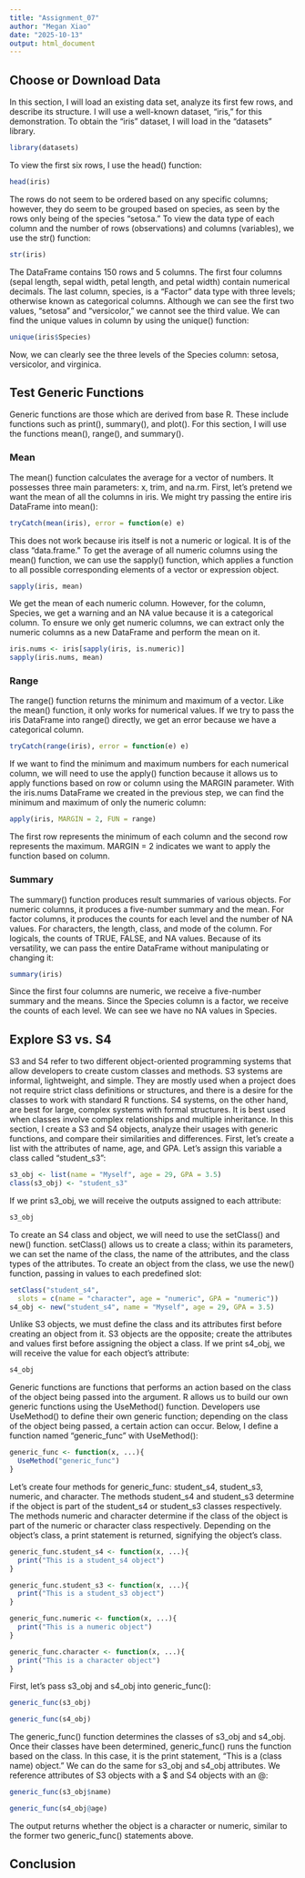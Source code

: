```yaml
---
title: "Assignment_07"
author: "Megan Xiao"
date: "2025-10-13"
output: html_document
---
```


## Choose or Download Data

In this section, I will load an existing data set, analyze its first few rows, and describe its structure. I will use a well-known dataset, "iris," for this demonstration. To obtain the "iris" dataset, I will load in the "datasets" library.

```r
library(datasets)
```
To view the first six rows, I use the head() function:
```r
head(iris)
```
The rows do not seem to be ordered based on any specific columns; however, they do seem to be grouped based on species, as seen by the rows only being of the species "setosa."
To view the data type of each column and the number of rows (observations) and columns (variables), we use the str() function:

```r
str(iris)
```
The DataFrame contains 150 rows and 5 columns. The first four columns (sepal length, sepal width, petal length, and petal width) contain numerical decimals. 
The last column, species, is a "Factor" data type with three levels; otherwise known as categorical columns. Although we can see the first two values, "setosa" and "versicolor," we cannot see the third value. We can find the unique values in column by using the unique() function:

```r
unique(iris$Species)
```
Now, we can clearly see the three levels of the Species column: setosa, versicolor, and virginica.

## Test Generic Functions
Generic functions are those which are derived from base R. These include functions such as print(), summary(), and plot(). For this section, I will use the functions mean(), range(), and summary().

### Mean
The mean() function calculates the average for a vector of numbers. It possesses three main parameters: x, trim, and na.rm.
First, let's pretend we want the mean of all the columns in iris. We might try passing the entire iris DataFrame into mean():
```r
tryCatch(mean(iris), error = function(e) e)
```
This does not work because iris itself is not a numeric or logical. It is of the class "data.frame." To get the average of all numeric columns using the mean() function, we can use the sapply() function, which applies a function to all possible corresponding elements of a vector or expression object.

```r
sapply(iris, mean)
```
We get the mean of each numeric column. However, for the column, Species, we get a warning and an NA value because it is a categorical column. To ensure we only get numeric columns, we can extract only the numeric columns as a new DataFrame and perform the mean on it.
```r
iris.nums <- iris[sapply(iris, is.numeric)]
sapply(iris.nums, mean)

```

### Range
The range() function returns the minimum and maximum of a vector. Like the mean() function, it only works for numerical values. If we try to pass the iris DataFrame into range() directly, we get an error because we have a categorical column.
```r
tryCatch(range(iris), error = function(e) e)
```
If we want to find the minimum and maximum numbers for each numerical column, we will need to use the apply() function because it allows us to apply functions based on row or column using the MARGIN parameter. With the iris.nums DataFrame we created in the previous step, we can find the minimum and maximum of only the numeric column:
```r
apply(iris, MARGIN = 2, FUN = range)
```
The first row represents the minimum of each column and the second row represents the maximum. MARGIN = 2 indicates we want to apply the function based on column.

### Summary
The summary() function produces result summaries of various objects. For numeric columns, it produces a five-number summary and the mean. For factor columns, it produces the counts for each level and the number of NA values. For characters, the length, class, and mode of the column. For logicals, the counts of TRUE, FALSE, and NA values.
Because of its versatility, we can pass the entire DataFrame without manipulating or changing it:

```r
summary(iris)
```
Since the first four columns are numeric, we receive a five-number summary and the means. Since the Species column is a factor, we receive the counts of each level. We can see we have no NA values in Species.

## Explore S3 vs. S4
S3 and S4 refer to two different object-oriented programming systems that allow developers to create custom classes and methods. 
S3 systems are informal, lightweight, and simple. They are mostly used when a project does not require strict class definitions or structures, and there is a desire for the classes to work with standard R functions. S4 systems, on the other hand, are best for large, complex systems with formal structures. It is best used when classes involve complex relationships and multiple inheritance.
In this section, I create a S3 and S4 objects, analyze their usages with generic functions, and compare their similarities and differences.
First, let's create a list with the attributes of name, age, and GPA. Let's assign this variable a class called "student_s3":
```r
s3_obj <- list(name = "Myself", age = 29, GPA = 3.5)
class(s3_obj) <- "student_s3"
```
If we print s3_obj, we will receive the outputs assigned to each attribute:
```r
s3_obj
```
To create an S4 class and object, we will need to use the setClass() and new() function. setClass() allows us to create a class; within its parameters, we can set the name of the class, the name of the attributes, and the class types of the attributes. To create an object from the class, we use the new() function, passing in values to each predefined slot:
```r
setClass("student_s4",
  slots = c(name = "character", age = "numeric", GPA = "numeric"))
s4_obj <- new("student_s4", name = "Myself", age = 29, GPA = 3.5)
```
Unlike S3 objects, we must define the class and its attributes first before creating an object from it. S3 objects are the opposite; create the attributes and values first before assigning the object a class.
If we print s4_obj, we will receive the value for each object's attribute:
```r
s4_obj
```
Generic functions are functions that performs an action based on the class of the object being passed into the argument. R allows us to build our own generic functions using the UseMethod() function. Developers use UseMethod() to define their own generic function; depending on the class of the object being passed, a certain action can occur.
Below, I define a function named "generic_func" with UseMethod():
```r
generic_func <- function(x, ...){
  UseMethod("generic_func")
}
```
Let's create four methods for generic_func: student_s4, student_s3, numeric, and character. 
The methods student_s4 and student_s3 determine if the object is part of the student_s4 or student_s3 classes respectively. The methods numeric and character determine if the class of the object is part of the numeric or character class respectively. Depending on the object's class, a print statement is returned, signifying the object's class.

```r
generic_func.student_s4 <- function(x, ...){
  print("This is a student_s4 object")
}

generic_func.student_s3 <- function(x, ...){
  print("This is a student_s3 object")
}

generic_func.numeric <- function(x, ...){
  print("This is a numeric object")
}

generic_func.character <- function(x, ...){
  print("This is a character object")
}
```
First, let's pass s3_obj and s4_obj into generic_func():
```r
generic_func(s3_obj)
```
```r
generic_func(s4_obj)
```
The generic_func() function determines the classes of s3_obj and s4_obj. Once their classes have been determined, generic_func() runs the function based on the class. In this case, it is the print statement, "This is a (class name) object."
We can do the same for s3_obj and s4_obj attributes. We reference attributes of S3 objects with a $ and S4 objects with an @:
```r
generic_func(s3_obj$name)
```

```r
generic_func(s4_obj@age)
```
The output returns whether the object is a character or numeric, similar to the former two generic_func() statements above.

## Conclusion
